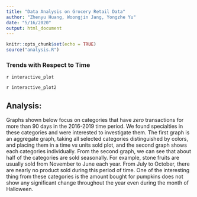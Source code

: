 ```yaml
---
title: "Data Analysis on Grocery Retail Data"
author: "Zhenyu Huang, Woongjin Jang, Yongzhe Yu"
date: "5/16/2020"
output: html_document
---
```


```r
knitr::opts_chunk$set(echo = TRUE)
source("analysis.R")
```

### Trends with Respect to Time
`r interactive_plot`

`r interactive_plot2`


## Analysis:
Graphs shown below focus on categories that have _zero_ transactions for more than 90 days in the 2016-2019 time period. We found specialties in these categories and were interested to investigate them. The first graph is an aggregate graph, taking all selected categories distinguished by colors, and placing them in a time _vs_ units sold plot, and the second graph shows each categories individually. From the second graph, we can see that about half of the categories are sold seasonally. For example, stone fruits are usually sold from November to June each year. From July to October, there are nearly no product sold during this period of time. One of the interesting thing from these categories is the amount bought for pumpkins does not show any significant change throughout the year even during the month of Halloween. 


